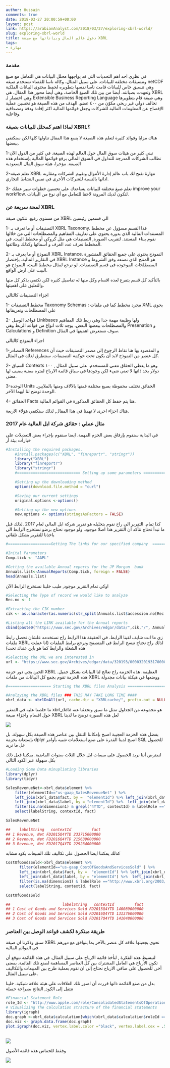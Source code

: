 ```yaml
---
author: Hussain
comments: true
date: 2018-03-27 20:00:59+00:00
layout: post
link: https://arabianAnalyst.com/2018/03/27/exploring-xbrl-world/
slug: exploring-xbrl-world
title: دخول عالم المال وبياناتها مع صيغة XBRL
tags:
- مهارة
---
```



### مقدمة



في نظري احد اهم التحديات التي قد يواجهها محلل البيانات هي التعامل مع صيغ وتنسيقات مختلفة للبيانات. على سبيل المثال، وكالة ناسا للفضاء تستخدم صيغة netCDF وهي تنسيق خاص للبيانات قامت ناسا نفسها بتطويره لحفظ محتوى البيانات الفلكية وتعهدت بصيانته. أيضا من بين تلك الصيغ الخاصة، وهي أيضا محور هذا المقال، هي XBRL وهي اختصار لـ Extensible Business Reporting Language وهي صيغة قام بتطويرها تحالف دولي غير ربحي مكوّن من ٤٠٠ عضو. الهدف من هذه الصيغة هو تحسين عملية الإفصاح عن المعلومات المالية للشركات وجعل قوائمها المالية اكثر إفادة ودقة ومصداقية وفاعلية.




### لماذا اهتم كمحلل للبيانات بصيغة XBRL؟


هناك مزايا وفوائد كثيرة لتعلم هذه الصيغة لا يسع هذا المقال تناولها كلها لكن سنكتفي ببعضها.


1-تبني كثير من هيئات سوق المال حول العالم لهذه الصيغة. في كثير من الدول الآن تطالب الشركات المدرجة للتداول في السوق المالي برفع قوائمها المالية بإستخدام هذه الصيغة. مؤخرا، هيئة سوق المال السعودية


2-تعلم صيغة XBRL مهارة تفتح لك باب عالم إدارة الأموال وتقييم الشركات ومقارنة ادائها بالنسبة للشركات الأخرى في نفس النشاط التجاري.


3- تعلم صيغ مختلفة للبيانات يساعدك على تحسين خطوات سير عملك improve your workflow. لتكون لديك المرونة لاحقا للتعامل مع اَي نوع من البيانات.



### لمحة سريعة عن XBRL


من مستوى رفيع، تتكون صيغة XBRL الى قسمين رئيسين


1- التصنيفات أو ما تعرف بـ XBRL Taxonomy. فذا القسم مسؤول عن مخطط المستندات المالية الذي بدوره يحتوي على تعاريف المفاهيم والمصطلحات التي من خلالها نقوم ببناء المستند. لتقريب الصورة, التصنيفات هي مثل كروكي أو مخطط البيت. في المخطط نعرف عدد الغرف و أسمائها وكذلك وظائفها.

2- النموذج أو ما يعرف بـ XBRL Instance. النموذج يحتوي على جميع الحقائق المنشورة في التقارير المالية. بإختصار XBRL Instance هو المنتج الذي نصنعه وفق الشروط و المصطلحات الموجودة في قسم التصنيفات. لو نرجع لمثال مخطط البيت، النموذج هو البيت على ارض الواقع.


بالتأكيد كل قسم يتفرع لعدة اقسام وكل منها له تفاصيل كثيرة لكن نكتفي بذكر كل منها والتعليق على اهميتها.

اجزاء التصنيفات كالتالي


1- مخطط التصنيفات Taxonomy Schemas : مجرد مخطط كما في ملفات XML يحوي على المصطلحات وتعريفاتها


2- قواعد الوصل Linkbases ولها وظيفة مهمة جدا وهي ربط تلك المفاهيم والمصطلحات ببعضها البعض. يوجد ثلاث انواع من قواعد الربط وهي Presenation و Calculations و Definition سوف نستعرض اهميتها في المثال.


اجزاء النموذج كالتالي


1-المصادر References و المقصود بها هنا نقاط الرجوع إلى مصدر التصنيفات حيث أن كل عنصر من النموذج لابد أن يكون تحت حوكمة التصنيفات. سنتطرق لذلك في المثال.

2- السياق Contexts وهو ما يعطي الحقاق معنى للمستخدم. على سبيل المثال , ١٠٠ دولار بحد ذاتها لا تعني شيء لكن وجودها في سياق قائمة الارباح لفترة معنية يضيف لها معنى.


3-الوحدة Units الحقائق تختلف محفوظة بصيغ مختلفة فمنها بالآلاف ومنها بالملايين. الوحدة توضح لنا ايهما الآخر.


4- الحقائق Facts هنا يتم حفظ كل الحقائق المذكورة في القوائم المالية.


هناك اجزاء اخرى لا تهمنا في هذا المقال, لذلك سنكتفي هؤلاء الاربعة.



### مثال عملي : حقائق شركة ابل المالية عام 2017


في البداية سنقوم بإرفاق بعض الحزم المهمة. ايضا سنقوم بإجراء بعض التعديلات على خيارات بيئة أر



```r
#Installing the required packages.
    #install.packages(c("XBRL", "finreportr", "stringr"))
    library("XBRL")
    library("finreportr")
    library("stringr")
    #============================ Setting up some parameters =========================

    #Setting up the downloading method
    options(download.file.method = "curl")

    #Saving our current settings
    original.options <-options()

    #Setting up the new options
    new.options <- options(stringsAsFactors = FALSE)

```


كذا تمام. التقرير الي راح نقوم بتحليله هو تقرير شركة ابل المالي لعام 2017 .لذلك قبل ما نبدأ نحتاج نتأكد أن التقرير هذا اصلا موجود. ولو موجود نحتاج برضو نستخرج الرابط الي ياخذنا للتقرير بشكل تلقائي


```r
#===================Getting The links for our specified company  ==================

#Inital Parameters
Comp.tick <- "AAPL"

#Getting the available Annual reports for the JP Morgan  bank
Annuals.list<-AnnualReports(Comp.tick, foreign = FALSE)
head(Annuals.list)

```


اوكي تمام التقرير موجود, طيب خلينا نستخرج الرابط الآن




```r
#Selecting the Type of record we would like to analyze
Rec.no <- 1

#Extracting the CIK number
cik <- as.character(as.numeric(str_split(Annuals.list$accession.no[Rec.no], "-")[[1]][1]))

#Listing all the LINK available for the Annual reports
cbind(paste0("https://www.sec.gov/Archives/edgar/data/",cik,"/", Annuals.list$accession.no, "-index.html"), head(Annuals.list$filing.date)) %>% head()

```



زي ما انت شايف لقينا الرابط. في الحقيقة هذا الرابط راح نستخدمه علشان نحصل رابط ملفات XBRL لذلك راح نحتاج ننسخ الرابط في المتصفح ونرجع برابط الملفات (انا عملت هذه الشغلة والرابط كما هو باين عندك تحت)



```r
#Selecting the URL we are interested in
url <- "https://www.sec.gov/Archives/edgar/data/320193/000032019317000070/aapl-20170930.xml"
```




الحين يجي دور حزمة XBRL العظيمة. هذه الحزمة راح تعالج لنا البيانات بشكل جميل. هذه الحزمة تقوم بجمع كل البيانات من ملفات XBRL ووضعها في هيكلة بيانات مجدولة



```r
#=================== Starting the XBRL files Analysis =========================

#Analzying the XBRL files ### THIS MAY TAKE LONG TIME ####
xbrl_data <- xbrlDoAll(url, cache.dir = "XBRLcache/", prefix.out = NULL, delete.cached.inst = TRUE)

```


ما حلصنا عليه في المتغير xbrl_data هو مجموعة من الجداول تمثل ما سبق وتحدثنا عنه حول اقسام واجزاء صيغة XBRL لعل هذه الصورة توضح ما لدينا





![](https://raw.githubusercontent.com/bergant/XBRLFiles/master/img/xbrl_files.png)




بفضل هذه الحزمة العجيبة اصبح بإمكاننا التنقل بين عناصر هذه الصيغة بكل سهولة. بل بإستعانة بحزمة dplyr اصبح لدينا القدرة على صنع استعلامات شبيه بأوامر SQL للحصول عل ما نريد




لنفترض أننا نريد الحصول على مبيعات ابل خلال الثلاث سنوات الماضية. يمكننا فعل ذلك بكل سهولة عبر الكود التالي




```r
#Loading Some Data minupliating libraries
library(dplyr)
library(tidyr)

SalesRevenueNet<-xbrl_data$element %>%
    filter(elementId=="us-gaap_SalesRevenueNet" ) %>%
    left_join(xbrl_data$fact, by =  "elementId") %>% left_join(xbrl_data$context, by ="contextId") %>%
    left_join(xbrl_data$label, by = "elementId") %>%  left_join(xbrl_data$unit, by ="unitId") %>%
    filter(is.na(dimension1) & grepl("4YTD", contextId) & labelRole =="http://www.xbrl.org/2003/role/label") %>%
    select(labelString, contextId, fact)

SalesRevenueNet

##    labelString   contextId         fact
## 1 Revenue, Net FD2015Q4YTD 233715000000
## 2 Revenue, Net FD2016Q4YTD 215639000000
## 3 Revenue, Net FD2017Q4YTD 229234000000
```



كذلك يمكننا ايضا الحصول على تكاليف تلك المبيعات بكود مشابه



```r
CostOfGoodsSold<-xbrl_data$element %>%
      filter(elementId=="us-gaap_CostOfGoodsAndServicesSold" ) %>%
      left_join(xbrl_data$fact, by =  "elementId") %>% left_join(xbrl_data$context, by ="contextId") %>%
      left_join(xbrl_data$label, by = "elementId") %>%  left_join(xbrl_data$unit, by ="unitId") %>%
      filter(is.na(dimension1) & labelRole =="http://www.xbrl.org/2003/role/label")  %>%
      select(labelString, contextId, fact)

CostOfGoodsSold

##                       labelString   contextId         fact
## 1 Cost of Goods and Services Sold FD2015Q4YTD 140089000000
## 2 Cost of Goods and Services Sold FD2016Q4YTD 131376000000
## 3 Cost of Goods and Services Sold FD2017Q4YTD 141048000000
```

### طريقة مبتكرة لكشف قواعد الوصل بين العناصر



سبق وذكرنا ان صيغة XBRL تحوي بجعبتها علاقة كل عنصر بالآخر بما يتوافق مع دورهم في القوائم المالية


لتبسيط هذه الفكرة , لنأخذ قائمة الارباح على سبيل المثال. في هذه القائمة نتوقع أن تكون الأرباح هي العامل المشترك بين كل العناصر المساهمة لصنع تلك القائمة. بمعنى أخر, للحصول على صافي الارباح نحتاج إلى ان نقوم بعملية طرح بين المبيعات والتكاليف على سبيل المثال.



بدل من صنع القائمة ذاتها قررت أن اصور تلك العلاقات على هيئة علاقة شبكية. خلينا ننتقل إلى الكود, النتائج بصراحة جميلة




```r
#Financial Statement Role
role_Id <- "http://www.apple.com/role/ConsolidatedStatementsOfOperations"
# Visualizing The calculation stracture of the financial statements
library(igraph)
doc.graph <-xbrl_data$calculation[which(xbrl_data$calculation$roleId == role_Id ),c("fromElementId", "toElementId")]
doc.viz <- graph.data.frame(doc.graph)
plot.igraph(doc.viz, vertex.label.color ="black", vertex.label.cex = .5 ,vertex.color = "Navyblue", layout = layout.reingold.tilford)
```
\
![](https://arabiananalyst.com/wp-content/uploads/2018/03/Financial-Statements.png)


وفقط للحماس هذه قائمة الأصول



![](http://arabianAnalyst.com/wp-content/uploads/2018/03/BalanceSheet.png)
